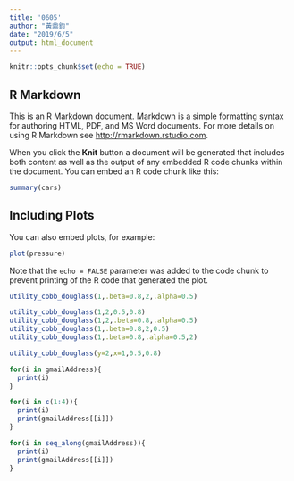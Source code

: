 ```yaml
---
title: '0605'
author: "黃鼎鈞"
date: "2019/6/5"
output: html_document
---
```


```r
knitr::opts_chunk$set(echo = TRUE)
```

## R Markdown

This is an R Markdown document. Markdown is a simple formatting syntax for authoring HTML, PDF, and MS Word documents. For more details on using R Markdown see <http://rmarkdown.rstudio.com>.

When you click the **Knit** button a document will be generated that includes both content as well as the output of any embedded R code chunks within the document. You can embed an R code chunk like this:

```r
summary(cars)
```

## Including Plots

You can also embed plots, for example:

```r
plot(pressure)
```

Note that the `echo = FALSE` parameter was added to the code chunk to prevent printing of the R code that generated the plot.
```r
utility_cobb_douglass(1,.beta=0.8,2,.alpha=0.5)
```

```r
utility_cobb_douglass(1,2,0.5,0.8)
utility_cobb_douglass(1,2,.beta=0.8,.alpha=0.5)
utility_cobb_douglass(1,.beta=0.8,2,0.5)
utility_cobb_douglass(1,.beta=0.8,.alpha=0.5,2)
```

```r
utility_cobb_douglass(y=2,x=1,0.5,0.8)


```

```r
for(i in gmailAddress){
  print(i)
}

for(i in c(1:4)){
  print(i)
  print(gmailAddress[[i]])
}

for(i in seq_along(gmailAddress)){
  print(i)
  print(gmailAddress[[i]])
}
```

